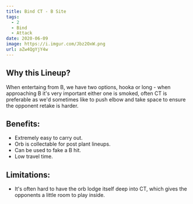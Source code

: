 ```yaml
---
title: Bind CT - B Site
tags:
  - 2
  - Bind
  - Attack
date: 2020-06-09
image: https://i.imgur.com/Jbz2OxW.png
url: aZw4QgYjY4w
---
```


## Why this Lineup?

When entertaing from B, we have two options, hooka or long - when
approaching B it's very important either one is smoked, often CT
is preferable as we'd sometimes like to push elbow and take space
to ensure the opponent retake is harder.

## Benefits:

- Extremely easy to carry out.
- Orb is collectable for post plant lineups.
- Can be used to fake a B hit.
- Low travel time.

## Limitations:

- It's often hard to have the orb lodge itself deep into CT,
  which gives the opponents a little room to play inside.
